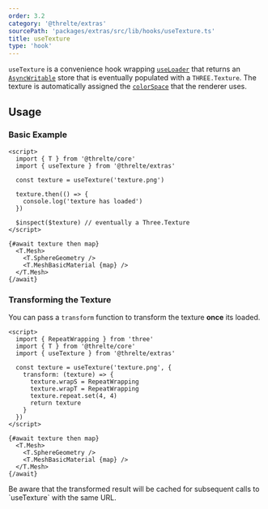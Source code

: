```yaml
---
order: 3.2
category: '@threlte/extras'
sourcePath: 'packages/extras/src/lib/hooks/useTexture.ts'
title: useTexture
type: 'hook'
---
```


`useTexture` is a convenience hook wrapping
[`useLoader`](/docs/reference/core/hooks#useloader) that returns an
[`AsyncWritable`](/docs/reference/core/utilities#asyncwritable) store that is eventually populated
with a `THREE.Texture`. The texture is automatically assigned the
[`colorSpace`](https://threejs.org/docs/#api/en/textures/Texture.colorSpace)
that the renderer uses.

## Usage

### Basic Example

```svelte
<script>
  import { T } from '@threlte/core'
  import { useTexture } from '@threlte/extras'

  const texture = useTexture('texture.png')

  texture.then(() => {
    console.log('texture has loaded')
  })

  $inspect($texture) // eventually a Three.Texture
</script>

{#await texture then map}
  <T.Mesh>
    <T.SphereGeometry />
    <T.MeshBasicMaterial {map} />
  </T.Mesh>
{/await}
```

### Transforming the Texture

You can pass a `transform` function to transform the texture **once** its
loaded.

```svelte
<script>
  import { RepeatWrapping } from 'three'
  import { T } from '@threlte/core'
  import { useTexture } from '@threlte/extras'

  const texture = useTexture('texture.png', {
    transform: (texture) => {
      texture.wrapS = RepeatWrapping
      texture.wrapT = RepeatWrapping
      texture.repeat.set(4, 4)
      return texture
    }
  })
</script>

{#await texture then map}
  <T.Mesh>
    <T.SphereGeometry />
    <T.MeshBasicMaterial {map} />
  </T.Mesh>
{/await}
```

<Tip type="warning">
  Be aware that the transformed result will be cached for subsequent calls to `useTexture` with the
  same URL.
</Tip>
